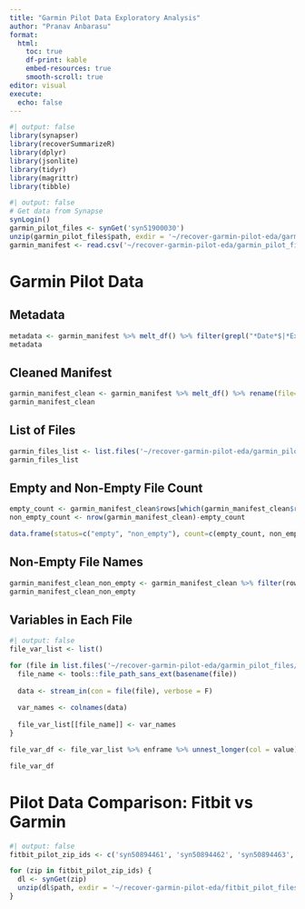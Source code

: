 ```yaml
---
title: "Garmin Pilot Data Exploratory Analysis"
author: "Pranav Anbarasu"
format: 
  html:
    toc: true
    df-print: kable
    embed-resources: true
    smooth-scroll: true
editor: visual
execute:
  echo: false
---
```


```r
#| output: false
library(synapser)
library(recoverSummarizeR)
library(dplyr)
library(jsonlite)
library(tidyr)
library(magrittr)
library(tibble)
```

```r
#| output: false
# Get data from Synapse
synLogin()
garmin_pilot_files <- synGet('syn51900030')
unzip(garmin_pilot_files$path, exdir = '~/recover-garmin-pilot-eda/garmin_pilot_files')
garmin_manifest <- read.csv('~/recover-garmin-pilot-eda/garmin_pilot_files/Manifest.csv')
```

# Garmin Pilot Data

## Metadata

```r
metadata <- garmin_manifest %>% melt_df() %>% filter(grepl("*Date*$|*Export*|*Excluded*", concept)) %>% rename(metadata=concept)
metadata
```

## Cleaned Manifest

```r
garmin_manifest_clean <- garmin_manifest %>% melt_df() %>% rename(file=concept, rows=value) %>% filter(!grepl("Export", file)) %>% filter(!grepl("Excluded", file))
garmin_manifest_clean
```

## List of Files

```r
garmin_files_list <- list.files('~/recover-garmin-pilot-eda/garmin_pilot_files/', full.names = F) %>% as_tibble() %>% rename(file=value)
garmin_files_list
```

## Empty and Non-Empty File Count

```r
empty_count <- garmin_manifest_clean$rows[which(garmin_manifest_clean$rows==0)] %>% length()
non_empty_count <- nrow(garmin_manifest_clean)-empty_count

data.frame(status=c("empty", "non_empty"), count=c(empty_count, non_empty_count))
```

## Non-Empty File Names

```r
garmin_manifest_clean_non_empty <- garmin_manifest_clean %>% filter(rows>0)
garmin_manifest_clean_non_empty
```

## Variables in Each File

```r
#| output: false
file_var_list <- list()

for (file in list.files('~/recover-garmin-pilot-eda/garmin_pilot_files/', pattern = '*.json', full.names = T)) {
  file_name <- tools::file_path_sans_ext(basename(file))
  
  data <- stream_in(con = file(file), verbose = F)
  
  var_names <- colnames(data)
  
  file_var_list[[file_name]] <- var_names
}
```

```r
file_var_df <- file_var_list %>% enframe %>% unnest_longer(col = value) %>% rename(file=name, variable=value)

file_var_df
```

# Pilot Data Comparison: Fitbit vs Garmin

```r
#| output: false
fitbit_pilot_zip_ids <- c('syn50894461', 'syn50894462', 'syn50894463', 'syn50894465', 'syn50894466', 'syn50894467', 'syn50894468', 'syn50894469', 'syn50894470', 'syn43437287', 'syn43437292')

for (zip in fitbit_pilot_zip_ids) {
  dl <- synGet(zip)
  unzip(dl$path, exdir = '~/recover-garmin-pilot-eda/fitbit_pilot_files')
}
```
